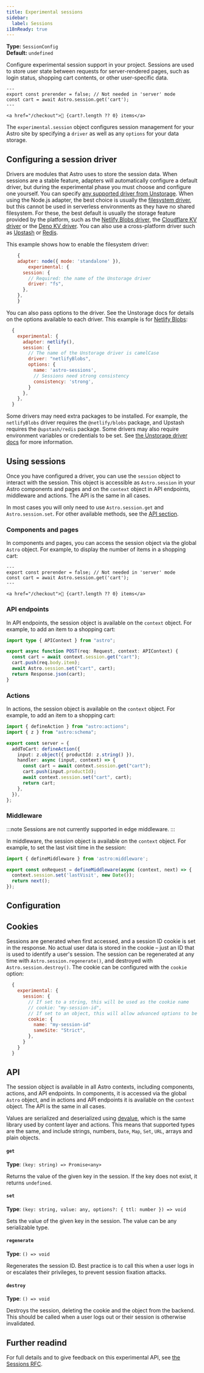 ```yaml
---
title: Experimental sessions
sidebar:
  label: Sessions
i18nReady: true
---
```



<p>

**Type:** `SessionConfig`<br />
**Default:** `undefined`<br />

<Since v="5.1.0" />
</p>

Configure experimental session support in your project. Sessions are used to store user state between requests for server-rendered pages, such as login status, shopping cart contents, or other user-specific data.

```astro title=src/components/CartButton.astro
---
export const prerender = false; // Not needed in 'server' mode
const cart = await Astro.session.get('cart');
---

<a href="/checkout">🛒 {cart?.length ?? 0} items</a>
```

The `experimental.session` object configures session management for your Astro site by specifying a `driver` as well as any `options` for your data storage. 

## Configuring a session driver

Drivers are modules that Astro uses to store the session data. When sessions are a stable feature, adapters will automatically configure a default driver, but during the experimental phase you must choose and configure one yourself. You can specify [any supported driver from Unstorage](https://unstorage.unjs.io/drivers). When using the Node.js adapter, the best choice is usually the [filesystem driver](https://unstorage.unjs.io/drivers/fs), but this cannot be used in serverless environments as they have no shared filesystem. For these, the best default is usually the storage feature provided by the platform, such as the [Netlify Blobs driver](https://unstorage.unjs.io/drivers/netlify), the [Cloudflare KV driver](https://unstorage.unjs.io/drivers/cloudflare) or the [Deno KV driver](https://unstorage.unjs.io/drivers/deno). You can also use a cross-platform driver such as [Upstash](https://unstorage.unjs.io/drivers/upstash) or [Redis](https://unstorage.unjs.io/drivers/redis).

This example shows how to enable the filesystem driver:

```js title="astro.config.mjs" ins={6}
	{
    adapter: node({ mode: 'standalone' }),
		experimental: {
      session: {
        // Required: the name of the Unstorage driver
        driver: "fs",
      },
    },
	}
```

You can also pass options to the driver. See the Unstorage docs for details on the options available to each driver. This example is for [Netlify Blobs](https://unstorage.unjs.io/drivers/netlify):

```js title="astro.config.mjs" ins={7-11}
  {
    experimental: {
      adapter: netlify(),
      session: {
        // The name of the Unstorage driver is camelCase
        driver: "netlifyBlobs",
        options: {
          name: 'astro-sessions',
          // Sessions need strong consistency
          consistency: 'strong',
        }
      },
    },
  }
```

Some drivers may need extra packages to be installed. For example, the `netlifyBlobs` driver requires the `@netlify/blobs` package, and Upstash requires the `@upstash/redis` package. Some drivers may also require environment variables or credentials to be set. See [the Unstorage driver docs](https://unstorage.unjs.io/drivers) for more information.

## Using sessions

Once you have configured a driver, you can use the `session` object to interact with the session. This object is accessible as `Astro.session` in your Astro components and pages and on the `context` object in API endpoints, middleware and actions. The API is the same in all cases.



In most cases you will only need to use `Astro.session.get` and `Astro.session.set`. For other available methods, see the [API section](#api).

### Components and pages

In components and pages, you can access the session object via the global `Astro` object. For example, to display the number of items in a shopping cart:

```astro title=src/components/CartButton.astro
---
export const prerender = false; // Not needed in 'server' mode
const cart = await Astro.session.get('cart');
---

<a href="/checkout">🛒 {cart?.length ?? 0} items</a>
```

### API endpoints

In API endpoints, the session object is available on the `context` object. For example, to add an item to a shopping cart:

```ts title=src/pages/api/addToCart.ts
import type { APIContext } from "astro";

export async function POST(req: Request, context: APIContext) {
  const cart = await context.session.get("cart");
  cart.push(req.body.item);
  await Astro.session.set("cart", cart);
  return Response.json(cart);
}
```

### Actions

In actions, the session object is available on the `context` object. For example, to add an item to a shopping cart:

```ts title=src/actions/addToCart.ts
import { defineAction } from "astro:actions";
import { z } from "astro:schema";

export const server = {
  addToCart: defineAction({
    input: z.object({ productId: z.string() }),
    handler: async (input, context) => {
      const cart = await context.session.get("cart");
      cart.push(input.productId);
      await context.session.set("cart", cart);
      return cart;
    },
  }),
};
```

### Middleware

:::note
Sessions are not currently supported in edge middleware.
:::

In middleware, the session object is available on the `context` object. For example, to set the last visit time in the session:

```ts title=src/middleware.ts
import { defineMiddleware } from 'astro:middleware';

export const onRequest = defineMiddleware(async (context, next) => {
  context.session.set('lastVisit', new Date());
  return next();
});
```

## Configuration

## Cookies

Sessions are generated when first accessed, and a session ID cookie is set in the response. No actual user data is stored in the cookie – just an ID that is used to identify a user's session. The session can be regenerated at any time with `Astro.session.regenerate()`, and destroyed with `Astro.session.destroy()`. The cookie can be configured with the `cookie` option:

```js title="astro.config.mjs" {5} ins={7-10}
  {
    experimental: {
      session: {
        // If set to a string, this will be used as the cookie name
        // cookie: "my-session-id",
        // If set to an object, this will allow advanced options to be set
        cookie: {
          name: "my-session-id"
          sameSite: "Strict",
        },
      }
    }
  }
```

## API

The session object is available in all Astro contexts, including components, actions, and API endpoints. In components, it is accessed via the global `Astro` object, and in actions and API endpoints it is available on the `context` object. The API is the same in all cases.

Values are serialized and deserialized using [devalue](https://github.com/Rich-Harris/devalue), which is the same library used by content layer and actions. This means that supported types are the same, and include strings, numbers, `Date`, `Map`, `Set`, `URL`, arrays and plain objects.


#### `get` 

<p>

**Type**: `(key: string) => Promise<any>`
</p>

Returns the value of the given key in the session. If the key does not exist, it returns `undefined`.

#### `set`

<p>

**Type**: `(key: string, value: any, options?: { ttl: number }) => void`
</p>

Sets the value of the given key in the session. The value can be any serializable type.

#### `regenerate`

<p>

**Type**: `() => void`
</p>

Regenerates the session ID. Best practice is to call this when a user logs in or escalates their privileges, to prevent session fixation attacks.

#### `destroy`

<p>

**Type**: `() => void`
</p>

Destroys the session, deleting the cookie and the object from the backend. This should be called when a user logs out or their session is otherwise invalidated.

## Further readind

For full details and to give feedback on this experimental API, see [the Sessions RFC](https://github.com/withastro/roadmap/blob/sessions/proposals/0054-sessions.md).
